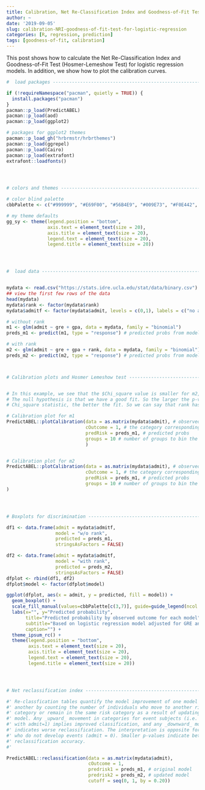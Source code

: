 ```yaml
---
title: Calibration, Net Re-Classification Index and Goodness-of-Fit Test for Logistic Regression
author: ~
date: '2019-09-05'
slug: calibration-NRI-goodness-of-fit-test-for-logistic-regression
categories: [R, regression, prediction]
tags: [goodness-of-fit, calibration]
---
```


This post shows how to calculate the Net Re-Classification Index and Goodness-of-Fit Test (Hosmer-Lemeshow Test) for logistic regression models. In addition, we show how to plot the calibration curves. 

```r


#  load packages ----------------------------------------------------------

if (!requireNamespace("pacman", quietly = TRUE)) {
  install.packages("pacman")
}
pacman::p_load(PredictABEL)
pacman::p_load(aod)
pacman::p_load(ggplot2)

# packages for ggplot2 themes
pacman::p_load_gh("hrbrmstr/hrbrthemes")
pacman::p_load(ggrepel)
pacman::p_load(Cairo)
pacman::p_load(extrafont)
extrafont::loadfonts()




# colors and themes -------------------------------------------------------

# color blind palette
cbbPalette <- c("#999999", "#E69F00", "#56B4E9", "#009E73", "#F0E442", "#0072B2", "#D55E00", "#CC79A7")

# my theme defaults
gg_sy <- theme(legend.position = "bottom", 
               axis.text = element_text(size = 20),
               axis.title = element_text(size = 20), 
               legend.text = element_text(size = 20), 
               legend.title = element_text(size = 20))




#  load data --------------------------------------------------------------


mydata <- read.csv("https://stats.idre.ucla.edu/stat/data/binary.csv")
## view the first few rows of the data
head(mydata)
mydata$rank <- factor(mydata$rank)
mydata$admitf <- factor(mydata$admit, levels = c(0,1), labels = c("no admit", "admit"))

# without rank
m1 <- glm(admit ~ gre + gpa, data = mydata, family = "binomial")
preds_m1 <- predict(m1, type = "response") # predicted probs from model 1

# with rank
m2 <- glm(admit ~ gre + gpa + rank, data = mydata, family = "binomial")
preds_m2 <- predict(m2, type = "response") # predicted probs from model 2



# Calibration plots and Hosmer Lemeshow test ------------------------------


# In this example, we see that the $Chi_square value is smaller for m2, compared to m1
# The null hypothesis is that we have a good fit. So the larger the p-value, the smaller the 
# Chi_square statistic, the better the fit. So we can say that rank has added value to the model

# Calibration plot for m1
PredictABEL::plotCalibration(data = as.matrix(mydata$admit), # observed response
                             cOutcome = 1, # the category corresponding to outcome of interest
                             predRisk = preds_m1, # predicted probs
                             groups = 10 # number of groups to bin the predicted probabilities into, usually 10 is default
                             )


# Calibration plot for m2
PredictABEL::plotCalibration(data = as.matrix(mydata$admit), # observed response
                             cOutcome = 1, # the category corresponding to outcome of interest
                             predRisk = preds_m1, # predicted probs
                             groups = 10 # number of groups to bin the predicted probabilities into, usually 10 is default, so you will see 10 categories and 10 points on the calibration plot
)




# Boxplots for discrimination ---------------------------------------------

df1 <- data.frame(admit = mydata$admitf, 
                  model = "w/o rank", 
                  predicted = preds_m1,
                  stringsAsFactors = FALSE)

df2 <- data.frame(admit = mydata$admitf, 
                  model = "with rank", 
                  predicted = preds_m2,
                  stringsAsFactors = FALSE)
dfplot <- rbind(df1, df2) 
dfplot$model <- factor(dfplot$model)

ggplot(dfplot, aes(x = admit, y = predicted, fill = model)) +
  geom_boxplot() +
  scale_fill_manual(values=cbbPalette[c(3,7)], guide=guide_legend(ncol = 2)) +
  labs(x="", y="Predicted probability",
       title="Predicted probability by observed outcome for each model",
       subtitle="Based on logistic regression model adjusted for GRE and GPA",
       caption="") +
  theme_ipsum_rc() + 
  theme(legend.position = "bottom", 
        axis.text = element_text(size = 20),
        axis.title = element_text(size = 20), 
        legend.text = element_text(size = 20), 
        legend.title = element_text(size = 20))




# Net reclassification index ----------------------------------------------

#' Re-classfication tables quantify the model improvement of one model over
#' another by counting the number of individuals who move to another risk
#' category or remain in the same risk category as a result of updating the risk
#' model. Any _upward_ movement in categories for event subjects (i.e. those
#' with admit=1) implies improved classification, and any _downward_ movement
#' indicates worse reclassification. The interpretation is opposite for people
#' who do not develop events (admit = 0). Smaller p-values indicate better
#' reclassification accuracy.
#' 

PredictABEL::reclassification(data = as.matrix(mydata$admit), 
                              cOutcome = 1, 
                              predrisk1 = preds_m1, # original model
                              predrisk2 = preds_m2, # updated model
                              cutoff = seq(0, 1, by = 0.20))



```

